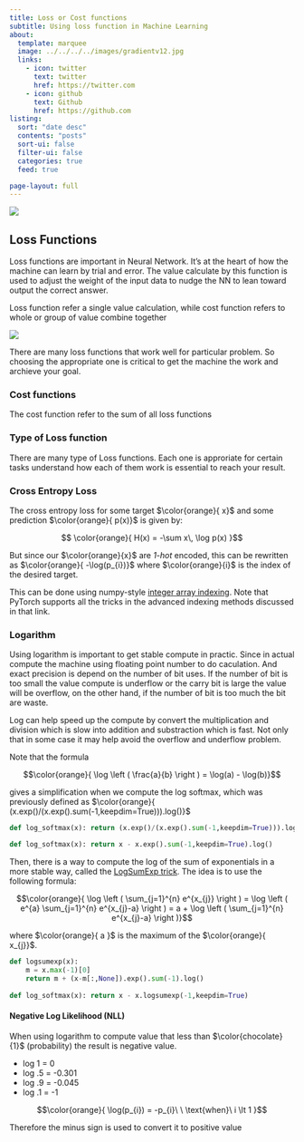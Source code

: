 ```yaml
---
title: Loss or Cost functions
subtitle: Using loss function in Machine Learning
about:
  template: marquee
  image: ../../../../images/gradientv12.jpg 
  links:
    - icon: twitter
      text: twitter
      href: https://twitter.com
    - icon: github
      text: Github
      href: https://github.com
listing:
  sort: "date desc"
  contents: "posts"
  sort-ui: false
  filter-ui: false
  categories: true
  feed: true

page-layout: full
---
```


![]( ../../../../images/ai-pic7cp.jpg)


## Loss Functions

Loss functions are important in Neural Network. It's at the heart of how the machine can learn by trial and error.
The value calculate by this function is used to adjust the weight of the input data to nudge the NN to lean toward output the correct answer.


::: {.callout-tip}

Loss function refer a single value calculation, while cost function refers to whole or group of value combine together
:::


![](./image/crent_loss.jpg)

There are many loss functions that work well for particular problem. So choosing the appropriate one is critical to get the machine the work and archieve your goal.

### Cost functions

The cost function refer to the sum of all loss functions

### Type of Loss function

There are many type of Loss functions. Each one is approriate for certain tasks understand how each of them work is essential to reach your result.

### Cross Entropy Loss

The cross entropy loss for some target $\color{orange}{ x}$ and some prediction $\color{orange}{ p(x)}$ is given by:

$$ \color{orange}{ H(x) = -\sum x\, \log p(x) }$$

But since our  $\color{orange}{x}$  are *1-hot* encoded, this can be rewritten as $\color{orange}{ -\log(p_{i})}$ where  $\color{orange}{i}$ is the index of the desired target.

This can be done using numpy-style [integer array indexing](https://docs.scipy.org/doc/numpy-1.13.0/reference/arrays.indexing.html#integer-array-indexing). Note that PyTorch supports all the tricks in the advanced indexing methods discussed in that link.

### Logarithm

Using logarithm is important to get stable compute in practic. Since in actual compute the machine using floating point number to do caculation. And exact precision is depend on the number of bit uses. If the number of bit is too small the value compute is underflow or the carry bit is large the value will be overflow, on the other hand, if the number of bit is too much the bit are waste.

Log can help speed up the compute by convert the multiplication and division which is slow into addition and substraction which is fast. Not only that in some case it may help avoid the overflow and underflow problem.

Note that the formula 

$$\color{orange}{ \log \left ( \frac{a}{b} \right ) = \log(a) - \log(b)}$$ 

gives a simplification when we compute the log softmax, which was previously defined as $\color{orange}{ (x.exp()/(x.exp().sum(-1,keepdim=True))).log()}$

```python
def log_softmax(x): return (x.exp()/(x.exp().sum(-1,keepdim=True))).log()

def log_softmax(x): return x - x.exp().sum(-1,keepdim=True).log()
```


Then, there is a way to compute the log of the sum of exponentials in a more stable way, called the [LogSumExp trick](https://en.wikipedia.org/wiki/LogSumExp). The idea is to use the following formula:

$$\color{orange}{ \log \left ( \sum_{j=1}^{n} e^{x_{j}} \right ) = \log \left ( e^{a} \sum_{j=1}^{n} e^{x_{j}-a} \right ) = a + \log \left ( \sum_{j=1}^{n} e^{x_{j}-a} \right )}$$

where $\color{orange}{ a }$ is the maximum of the $\color{orange}{ x_{j}}$.

```python
def logsumexp(x):
    m = x.max(-1)[0]
    return m + (x-m[:,None]).exp().sum(-1).log()
    
def log_softmax(x): return x - x.logsumexp(-1,keepdim=True)
```

#### Negative Log Likelihood (NLL)
When using logarithm to compute value that less than $\color{chocolate}{1}$ (probability) the result is negative value. 

- log 1 = 0 
- log .5 = -0.301
- log .9 = -0.045
- log .1 = -1

 $$\color{orange}{ \log(p_{i}) = -p_{i}\ \ \text{when}\ i \lt 1 }$$

Therefore the minus sign is used to convert it to positive value

